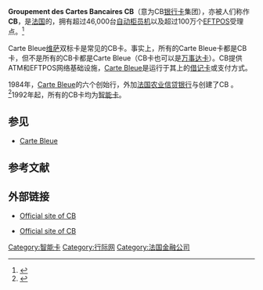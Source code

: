 {{About|一个ATM与EFTPOS网络|借记卡|Carte Bleue}}
{{Infobox Interbank Network
| name = Groupement des Cartes Bancaires CB
| logo = 
| area = [[法国|法国]]
| foundation = 1984
| members = 149
| atm = 46,150
}}
'''Groupement des Cartes Bancaires CB'''（意为CB[[银行卡|银行卡]]集团），亦被人们称作'''CB'''，是[[法国|法国]]的{{tsl|en|interbank network|行际网}}，拥有超过46,000台[[自动柜员机|自动柜员机]]以及超过100万个[[EFTPOS|EFTPOS]]受理点。<ref>{{cite web |url=http://www.cartes-bancaires.com/FR/telechargements/CHIFFRESGCB2005FR.pdf |title=存档副本 |accessdate=2006-08-17 |deadurl=yes |archiveurl=https://web.archive.org/web/20061020071214/http://www.cartes-bancaires.com/FR/telechargements/CHIFFRESGCB2005FR.pdf |archivedate=2006-10-20 }}</ref>

Carte Bleue[[维萨|维萨]]双标卡是常见的CB卡。事实上，所有的Carte Bleue卡都是CB卡，但不是所有的CB卡都是Carte Bleue（CB卡也可以是[[万事达卡|万事达卡]]）。CB提供ATM和EFTPOS网络基础设施，[[Carte_Bleue|Carte Bleue]]是运行于其上的[[借记卡|借记卡]]或支付方式。

1984年，[[Carte_Bleue|Carte Bleue]]的六个创始行，外加[[法国农业信贷银行|法国农业信贷银行]]与{{tsl|en|Crédit Mutuel|法国国民互助信贷银行}}创建了CB {{tsl|en|Groupement d'intérêt économique|Groupement d'intérêt économique|GIE}}。<ref>{{Cite web |url=http://www.carte-bleue.com/page.asp?menu_id=25 |title=Carte Bleue<!-- Bot generated title --> |accessdate=2015-07-12 |archive-date=2006-08-31 |archive-url=https://web.archive.org/web/20060831233131/http://www.carte-bleue.com/page.asp?menu_id=25 |dead-url=yes }}</ref>1992年起，所有的CB卡均为[[智能卡|智能卡]]。

== 参见 ==
* [[Carte_Bleue|Carte Bleue]]

== 参考文献 ==
{{Reflist}}

== 外部链接 ==
* {{fr icon}} [https://web.archive.org/web/20150615013030/http://www.cartes-bancaires.com/spip.php?lang=fr Official site of CB]
* {{En icon}} [https://web.archive.org/web/20150706114515/http://www.cartes-bancaires.com/spip.php?lang=en Official site of CB]

[[Category:智能卡|Category:智能卡]]
[[Category:行际网|Category:行际网]]
[[Category:法国金融公司|Category:法国金融公司]]